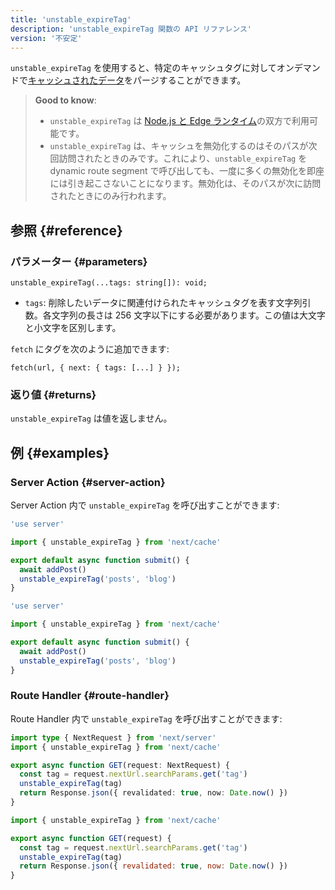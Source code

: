 ```yaml
---
title: 'unstable_expireTag'
description: 'unstable_expireTag 関数の API リファレンス'
version: '不安定'
---
```


`unstable_expireTag` を使用すると、特定のキャッシュタグに対してオンデマンドで[キャッシュされたデータ](/docs/app/building-your-application/caching)をパージすることができます。

> **Good to know**:
>
> - `unstable_expireTag` は [Node.js と Edge ランタイム](/docs/app/building-your-application/rendering/edge-and-nodejs-runtimes)の双方で利用可能です。
> - `unstable_expireTag` は、キャッシュを無効化するのはそのパスが次回訪問されたときのみです。これにより、`unstable_expireTag` を dynamic route segment で呼び出しても、一度に多くの無効化を即座には引き起こさないことになります。無効化は、そのパスが次に訪問されたときにのみ行われます。

## 参照 {#reference}

### パラメーター {#parameters}

```tsx
unstable_expireTag(...tags: string[]): void;
```

- `tags`: 削除したいデータに関連付けられたキャッシュタグを表す文字列引数。各文字列の長さは 256 文字以下にする必要があります。この値は大文字と小文字を区別します。

`fetch` にタグを次のように追加できます:

```tsx
fetch(url, { next: { tags: [...] } });
```

### 返り値 {#returns}

`unstable_expireTag` は値を返しません。

## 例 {#examples}

### Server Action {#server-action}

Server Action 内で `unstable_expireTag` を呼び出すことができます:

<Tabs>
<TabItem value="ts" label="TypeScript">

```ts title="app/actions.ts" switcher
'use server'

import { unstable_expireTag } from 'next/cache'

export default async function submit() {
  await addPost()
  unstable_expireTag('posts', 'blog')
}
```

</TabItem>
<TabItem value="js" label="JavaScript">

```js title="app/actions.js" switcher
'use server'

import { unstable_expireTag } from 'next/cache'

export default async function submit() {
  await addPost()
  unstable_expireTag('posts', 'blog')
}
```

</TabItem>
</Tabs>

### Route Handler {#route-handler}

Route Handler 内で `unstable_expireTag` を呼び出すことができます:

<Tabs>
<TabItem value="ts" label="TypeScript">

```ts title="app/api/revalidate/route.ts" switcher
import type { NextRequest } from 'next/server'
import { unstable_expireTag } from 'next/cache'

export async function GET(request: NextRequest) {
  const tag = request.nextUrl.searchParams.get('tag')
  unstable_expireTag(tag)
  return Response.json({ revalidated: true, now: Date.now() })
}
```

</TabItem>
<TabItem value="js" label="JavaScript">

```js title="app/api/revalidate/route.js" switcher
import { unstable_expireTag } from 'next/cache'

export async function GET(request) {
  const tag = request.nextUrl.searchParams.get('tag')
  unstable_expireTag(tag)
  return Response.json({ revalidated: true, now: Date.now() })
}
```

</TabItem>
</Tabs>
